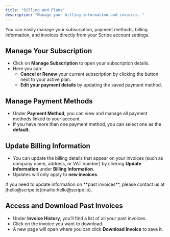 ```yaml
---
title: "Billing and Plans"
description: "Manage your billing information and invoices. "
---
```


You can easily manage your subscription, payment methods, billing information, and invoices directly from your Scripe account settings.

## Manage Your Subscription

- Click on **Manage Subscription** to open your subscription details.
- Here you can:
  - **Cancel or Renew** your current subscription by clicking the button next to your active plan.
  - **Edit your payment details** by updating the saved payment method.

## Manage Payment Methods

- Under **Payment Method**, you can view and manage all payment methods linked to your account.
- If you have more than one payment method, you can select one as the **default**.

## Update Billing Information

- You can update the billing details that appear on your invoices (such as company name, address, or VAT number) by clicking **Update Information** under **Billing Information**.
- Updates will only apply to **new invoices**.

<Info>
  If you need to update information on **past invoices**, please contact us at [hello@scripe.io](mailto:hello@scripe.io).
</Info>

## Access and Download Past Invoices

- Under **Invoice History**, you’ll find a list of all your past invoices.
- Click on the invoice you want to download. 
- A new page will open where you can click **Download Invoice** to save it.